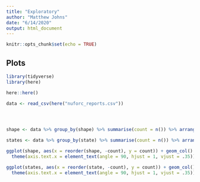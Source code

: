 ```yaml
---
title: "Exploratory"
author: "Matthew Johns"
date: "6/14/2020"
output: html_document
---
```


```r
knitr::opts_chunk$set(echo = TRUE)
```

## Plots

```r

library(tidyverse)
library(here)

here::here()

data <- read_csv(here("nuforc_reports.csv"))




shape <- data %>% group_by(shape) %>% summarise(count = n()) %>% arrange(desc(count))

states <- data %>% group_by(state) %>% summarise(count = n()) %>% arrange(desc(count))
```

```r
ggplot(shape, aes(x = reorder(shape, -count), y = count)) + geom_col() +
  theme(axis.text.x = element_text(angle = 90, hjust = 1, vjust = .35))

ggplot(states, aes(x = reorder(state, -count), y = count)) + geom_col() +
  theme(axis.text.x = element_text(angle = 90, hjust = 1, vjust = .35))
```

